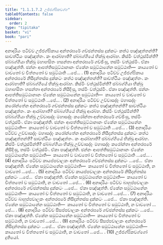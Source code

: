 ```yaml
---
title: "1.1.1.7.2 උජ්ජග්ඝිකවග්ග"
tableOfContents: false
sidebar:
  order: 2
type: "tipitaka"
basket: "vi"
book: "pari"
---
```



<DynamicBreadcrumb />

<Division number="151" book="pari">

<Paragraph number="250" book="pari">
අනාදරියං පටිච්ච උජ්ජග්ඝිකාය අන්තරඝරේ ගච්ඡන්තස්ස දුක්කටං කත්ථ පඤ්ඤත්තන්ති? සාවත්ථියං පඤ්ඤත්තං. කං ආරබ්භාති? ඡබ්බග්ගියේ භික්ඛූ ආරබ්භ. කිස්මිං වත්ථුස්මින්ති? ඡබ්බග්ගියා භික්ඛූ මහාහසිතං හසන්තා අන්තරඝරේ ගච්ඡිංසු, තස්මිං වත්ථුස්මිං. ඒකා පඤ්ඤත්ති. ඡන්නං ආපත්තිසමුට්ඨානානං ඒකේන සමුට්ඨානේන සමුට්ඨාති—  කායතෝ ච වාචතෝ ච චිත්තතෝ ච සමුට්ඨාති …පේ… . (1)
</Paragraph>

<Paragraph number="251" book="pari">
අනාදරියං පටිච්ච උජ්ජග්ඝිකාය අන්තරඝරේ නිසීදන්තස්ස දුක්කටං කත්ථ පඤ්ඤත්තන්ති? සාවත්ථියං පඤ්ඤත්තං. කං ආරබ්භාති? ඡබ්බග්ගියේ භික්ඛූ ආරබ්භ. කිස්මිං වත්ථුස්මින්ති? ඡබ්බග්ගියා භික්ඛූ මහාහසිතං හසන්තා අන්තරඝරේ නිසීදිංසු, තස්මිං වත්ථුස්මිං. ඒකා පඤ්ඤත්ති. ඡන්නං ආපත්තිසමුට්ඨානානං ඒකේන සමුට්ඨානේන සමුට්ඨාති—  කායතෝ ච වාචතෝ ච චිත්තතෝ ච සමුට්ඨාති …පේ… . (2)
</Paragraph>

<Paragraph number="252" book="pari">
අනාදරියං පටිච්ච උච්චාසද්දං මහාසද්දං කරෝන්තේන අන්තරඝරේ ගච්ඡන්තස්ස දුක්කටං කත්ථ පඤ්ඤත්තන්ති? සාවත්ථියං පඤ්ඤත්තං. කං ආරබ්භාති? ඡබ්බග්ගියේ භික්ඛූ ආරබ්භ. කිස්මිං වත්ථුස්මින්ති? ඡබ්බග්ගියා භික්ඛූ උච්චාසද්දං මහාසද්දං කරෝන්තා අන්තරඝරේ ගච්ඡිංසු, තස්මිං වත්ථුස්මිං. ඒකා පඤ්ඤත්ති. ඡන්නං ආපත්තිසමුට්ඨානානං ඒකේන සමුට්ඨානේන සමුට්ඨාති—  කායතෝ ච වාචතෝ ච චිත්තතෝ ච සමුට්ඨාති …පේ… . (3)
</Paragraph>

<Paragraph number="253" book="pari">
අනාදරියං පටිච්ච උච්චාසද්දං මහාසද්දං කරෝන්තේන අන්තරඝරේ නිසීදන්තස්ස දුක්කටං කත්ථ පඤ්ඤත්තන්ති? සාවත්ථියං පඤ්ඤත්තං. කං ආරබ්භාති? ඡබ්බග්ගියේ භික්ඛූ ආරබ්භ. කිස්මිං වත්ථුස්මින්ති? ඡබ්බග්ගියා භික්ඛූ උච්චාසද්දං මහාසද්දං කරෝන්තා අන්තරඝරේ නිසීදිංසු, තස්මිං වත්ථුස්මිං. ඒකා පඤ්ඤත්ති. ඡන්නං ආපත්තිසමුට්ඨානානං ඒකේන සමුට්ඨානේන සමුට්ඨාති—  කායතෝ ච වාචතෝ ච චිත්තතෝ ච සමුට්ඨාති …පේ… . (4)
</Paragraph>

<Paragraph number="254" book="pari">
අනාදරියං පටිච්ච කායප්පචාලකං අන්තරඝරේ ගච්ඡන්තස්ස දුක්කටං …පේ…  ඒකා පඤ්ඤත්ති. ඒකේන සමුට්ඨානේන සමුට්ඨාති—  කායතෝ ච චිත්තතෝ ච සමුට්ඨාති, න වාචතෝ …පේ… . (5)
</Paragraph>

<Paragraph number="255" book="pari">
අනාදරියං පටිච්ච කායප්පචාලකං අන්තරඝරේ නිසීදන්තස්ස දුක්කටං …පේ…  ඒකා පඤ්ඤත්ති. ඒකේන සමුට්ඨානේන සමුට්ඨාති—  කායතෝ ච චිත්තතෝ ච සමුට්ඨාති, න වාචතෝ …පේ… . (6)
</Paragraph>

<Paragraph number="256" book="pari">
අනාදරියං පටිච්ච බාහුප්පචාලකං අන්තරඝරේ ගච්ඡන්තස්ස දුක්කටං …පේ…  ඒකා පඤ්ඤත්ති. ඒකේන සමුට්ඨානේන සමුට්ඨාති—  කායතෝ ච චිත්තතෝ ච සමුට්ඨාති, න වාචතෝ …පේ… . (7)
</Paragraph>

<Paragraph number="257" book="pari">
අනාදරියං පටිච්ච බාහුප්පචාලකං අන්තරඝරේ නිසීදන්තස්ස දුක්කටං …පේ…  ඒකා පඤ්ඤත්ති. ඒකේන සමුට්ඨානේන සමුට්ඨාති—  කායතෝ ච චිත්තතෝ ච සමුට්ඨාති, න වාචතෝ …පේ… . (8)
</Paragraph>

<Paragraph number="258" book="pari">
අනාදරියං පටිච්ච සීසප්පචාලකං අන්තරඝරේ ගච්ඡන්තස්ස දුක්කටං …පේ…  ඒකා පඤ්ඤත්ති. ඒකේන සමුට්ඨානේන සමුට්ඨාති—  කායතෝ ච චිත්තතෝ ච සමුට්ඨාති, න වාචතෝ …පේ… . (9)
</Paragraph>

<Paragraph number="259" book="pari">
අනාදරියං පටිච්ච සීසප්පචාලකං අන්තරඝරේ නිසීදන්තස්ස දුක්කටං …පේ…  ඒකා පඤ්ඤත්ති. ඒකේන සමුට්ඨානේන සමුට්ඨාති—  කායතෝ ච චිත්තතෝ ච සමුට්ඨාති, න වාචතෝ …පේ… . (10)

</Paragraph>
</Division>

<Paragraph number="260" type="center" book="pari">
උජ්ජග්ඝිකවග්ගෝ දුතියෝ.
</Paragraph>